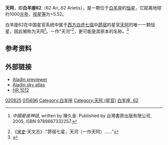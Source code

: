 {{Starbox short |
| name=天阿<br>62 Arietis
| epoch=[[J2000.0|J2000.0]]
| constell=[[白羊座|白羊座]] 
| 星官= [[昴宿|昴宿]] [[天阿_(星官)|天阿]]
| ra=03<sup>h</sup> 22<sup>m</sup> 11.8934<sup>s</sup>
| dec= +27° 36' 27.189"
| spectral=G5III
| appmag_v=5.52
| dist_ly=approx. 1000
| dist_pc=approx. 300
| names=[[IRAS|IRAS]] 03191+2725, [[UBV_Photoelectric_Photometry_Catalogue|UBV M]] 9468, [[Astronomische_Gesellschaft_Katalog|AG]]+27 333, [[Henry_Draper_Catalogue|HD]] 20825, [[2MASS|2MASS]] J03221188+2736271, [[Photoelectric_Catalogue|UBV]] 3236, [[Durchmusterung|BD]]+27 500, [[Hipparcos_Input_Catalogue|HIC]] 15696, [[PPM_Star_Catalogue|PPM]] 92435, [[YPAC|YPAC]] 317, [[Boss_General_Catalogue|GC]] 4017, [[Hipparcos_Catalogue|HIP]] 15696, [[Smithsonian_Astrophysical_Observatory_Star_Catalog|SAO]] 75892, [[Yale_Observatory_Zone_Catalog|YZ]] 27 1662, [[GCRV|GCRV]] 1859, [[Bright_Star_Catalogue|HR]] 1012  
| Simbad = HD+20825
}}
'''天阿'''，即'''白羊座62'''（62 Ari, 62 Arietis），是一颗位于[[白羊座|白羊座]]的[[恒星|恒星]]，它距离地球约1000[[光年|光年]]，[[视星等|视星等]]为+5.52。

白羊座62在中国星官系统中属于[[二十八宿|西方白虎七宿]]中[[昴宿|昴宿]]的星官[[天阿_(星官)|天阿]]的唯一一颗恒星，因此被称为天阿<ref>{{zh icon}} ''中國星座神話'', written by 陳久金. Published by 台灣書房出版有限公司, 2005, ISBN 9789867332257.</ref>。一作“天河”<ref>《[[宋史|宋史]]·天文志》:“昴宿七星，天河（一作天阿）……”</ref>，更可能是其原本的名称。<ref>{{cite book |author1=周晓陆 |title=步天歌研究 |date=2004.01 |publisher=中国书店 |location=北京 |isbn=7-80663-136-4 |pages=65-66}}</ref>

==参考资料==
{{reflist}}

==外部链接==
*[http://aladin.u-strasbg.fr/AladinPreview?-c=03+22+11.8934%2B27+36+27.189&ident=*++62+Ari&submit=Aladin+previewer Aladin previewer]
*[http://aladin.u-strasbg.fr/java/nph-aladin.pl?script=get+Aladin+*++62+Ari+11arcmin%3Bget+simbad+*++62+Ari+11arcmin&from=Simbad4&submit=Aladin+applet Aladin sky atlas]{{Wayback|url=http://aladin.u-strasbg.fr/java/nph-aladin.pl?script=get+Aladin+*++62+Ari+11arcmin%3Bget+simbad+*++62+Ari+11arcmin&from=Simbad4&submit=Aladin+applet |date=20110927224718 }}
* [http://vizier.u-strasbg.fr/viz-bin/VizieR-S?HR%201012 HR 1012]{{Wayback|url=http://vizier.u-strasbg.fr/viz-bin/VizieR-S?HR%201012 |date=20120306061517 }}

{{Stars of Aries}}
{{中国古代星官-西方}}
[[Category:HD和HDE天體|020825]]
[[Category:HIP天體|015696]]
[[Category:白羊座|Category:白羊座]]
[[Category:天阿_(星官)|Category:天阿 (星官)]]
[[Category:佛氏天體|白羊座, 62]]